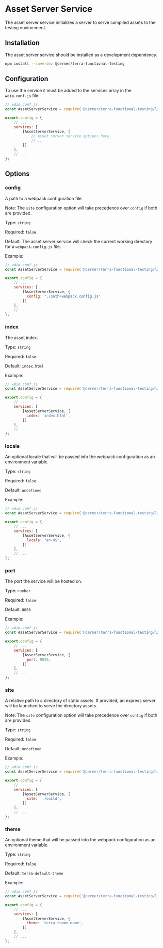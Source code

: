 # Asset Server Service

The asset server service initializes a server to serve compiled assets to the testing environment.

## Installation

The asset server service should be installed as a development dependency.

```bash
npm install --save-dev @cerner/terra-functional-testing
```

## Configuration

To use the service it must be added to the services array in the `wdio.conf.js` file.

```js
// wdio.conf.js
const AssetServerService = require('@cerner/terra-functional-testing/lib/services/wdio-asset-server-service');

export.config = {
    // ...
    services: [
        [AssetServerService, {
            // Asset server service options here.
            // ...
        }]
    ],
    // ...
};
```

## Options

### config

A path to a webpack configuration file.

Note: The `site` configuration option will take precedence over `config` if both are provided.

Type: `string`

Required: `false`

Default: The asset server service will check the current working directory for a `webpack.config.js` file.

Example:

```js
// wdio.conf.js
const AssetServerService = require('@cerner/terra-functional-testing/lib/services/wdio-asset-server-service');

export.config = {
    // ...
    services: [
        [AssetServerService, {
          config: './path/webpack.config.js'
        }]
    ],
    // ...
};
```

### index

The asset index.

Type: `string`

Required: `false`

Default: `index.html`

Example:

```js
// wdio.conf.js
const AssetServerService = require('@cerner/terra-functional-testing/lib/services/wdio-asset-server-service');

export.config = {
    // ...
    services: [
        [AssetServerService, {
          index: 'index.html',
        }]
    ],
    // ...
};
```

### locale

An optional locale that will be passed into the webpack configuration as an environment variable.

Type: `string`

Required: `false`

Default: `undefined`

Example:

```js
// wdio.conf.js
const AssetServerService = require('@cerner/terra-functional-testing/lib/services/wdio-asset-server-service');

export.config = {
    // ...
    services: [
        [AssetServerService, {
          locale: 'en-US',
        }]
    ],
    // ...
};
```

### port

The port the service will be hosted on.

Type: `number`

Required: `false`

Default: `8080`

Example:

```js
// wdio.conf.js
const AssetServerService = require('@cerner/terra-functional-testing/lib/services/wdio-asset-server-service');

export.config = {
    // ...
    services: [
        [AssetServerService, {
          port: 8080,
        }]
    ],
    // ...
};
```

### site

A relative path to a directory of static assets. If provided, an express server will be launched to serve the directory assets.

Note: The `site` configuration option will take precedence over `config` if both are provided.

Type: `string`

Required: `false`

Default: `undefined`

Example:

```js
// wdio.conf.js
const AssetServerService = require('@cerner/terra-functional-testing/lib/services/wdio-asset-server-service');

export.config = {
    // ...
    services: [
        [AssetServerService, {
          site: './build',
        }]
    ],
    // ...
};
```

### theme

An optional theme that will be passed into the webpack configuration as an environment variable.

Type: `string`

Required: `false`

Default: `terra-default-theme`

Example:

```js
// wdio.conf.js
const AssetServerService = require('@cerner/terra-functional-testing/lib/services/wdio-asset-server-service');

export.config = {
    // ...
    services: [
        [AssetServerService, {
          theme: 'terra-theme-name',
        }]
    ],
    // ...
};
```

